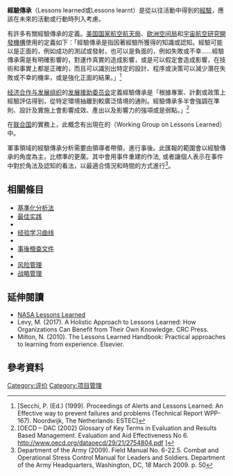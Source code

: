 {{Redirect|Lessons learned|專案上的用語|事後檢查文件}}
'''經驗傳承'''（Lessons learned或Lessons learnt）是從以往活動中得到的[[經驗|經驗]]，應該在未來的活動或行動時列入考慮。

有許多有關經驗傳承的定義。[[美国国家航空航天局|美国国家航空航天局]]、[[欧洲空间局|欧洲空间局]]和[[宇宙航空研究開發機構|宇宙航空研究開發機構]]使用的定義如下：「經驗傳承是指因著經驗所獲得的知識或認知。經驗可能以是正面的，例如成功的測試或發射，也可以是負面的，例如失敗或不幸……經驗傳承需是有明確影響的，對運作真實的造成影響，或是可以假定會造成影響，在技術和事實上都是正確的，而且可以識別出特定的設計、程序或決策可以減少潛在失敗或不幸的機率，或是強化正面的結果。」<ref>[Secchi, P. (Ed.) (1999). Proceedings of Alerts and Lessons Learned: An Effective way to prevent failures and problems (Technical Report WPP-167). Noordwijk, The Netherlands: ESTEC] </ref> 

[[经济合作与发展组织|经济合作与发展组织]]的[[发展援助委员会|发展援助委员会]]定義經驗傳承是「根據專案、計劃或政策上經驗評估得到，從特定環境抽離到較廣泛情境的通則。經驗傳承多半會強調在準則、設計及實施上會影響成效、產出以及影響力的強項或是弱點。」<ref>[OECD – DAC (2002) Glossary of Key Terms in Evaluation and Results Based Management. Evaluation and Aid Effectiveness No 6. http://www.oecd.org/dataoecd/29/21/2754804.pdf {{Wayback|url=http://www.oecd.org/dataoecd/29/21/2754804.pdf |date=20151229082914 }}]</ref>

在[[联合国|联合国]]的實務上，此概念有出現在{{le|建设和平委员会|Peacebuilding Commission}}的{{le|經驗學習工作小組|Working Group on Lessons Learned}}（Working Group on Lessons Learned）中。

軍事領域的經驗傳承分析需要由領導者帶領，進行事後{{le|匯報|debriefing}}。此匯報的範圍會以經驗傳承的角度為主，比標準的{{le|行動後檢討after-action review}}更廣。其中會用事件重建的作法, 或者讓個人表示在事件中對於角法及認知的看法，以最適合情況和時間的方式進行<ref>Department of the Army (2009). Field Manual No. 6-22.5. Combat and Operational Stress Control Manual for Leaders and Soldiers. Department of the Army Headquarters, Washington, DC, 18 March 2009. p. 50</ref>。

==相關條目==
* [[基準化分析法|基準化分析法]]
* [[最佳实践|最佳实践]]
* {{le|業務規則|Business rule}}
* [[经验学习曲线|经验学习曲线]]
* {{le|組織學習|Organizational learning}}
* [[事後檢查文件|事後檢查文件]]
* {{le|預先評估|Pre-assessment}}
* [[风险管理|风险管理]]
* [[战略管理|战略管理]]

== 延伸閱讀 ==

* [https://www.nasa.gov/offices/oce/functions/lessons/index.html NASA Lessons Learned] {{Wayback|url=https://www.nasa.gov/offices/oce/functions/lessons/index.html |date=20210414042538 }}
* Levy, M. (2017). A Holistic Approach to Lessons Learned: How Organizations Can Benefit from Their Own Knowledge. CRC Press.
* Milton, N. (2010). The Lessons Learned Handbook: Practical approaches to learning from experience. Elsevier.<br>

== 參考資料 ==
{{reflist}}

[[Category:评价|Category:评价]]
[[Category:项目管理|Category:项目管理]]